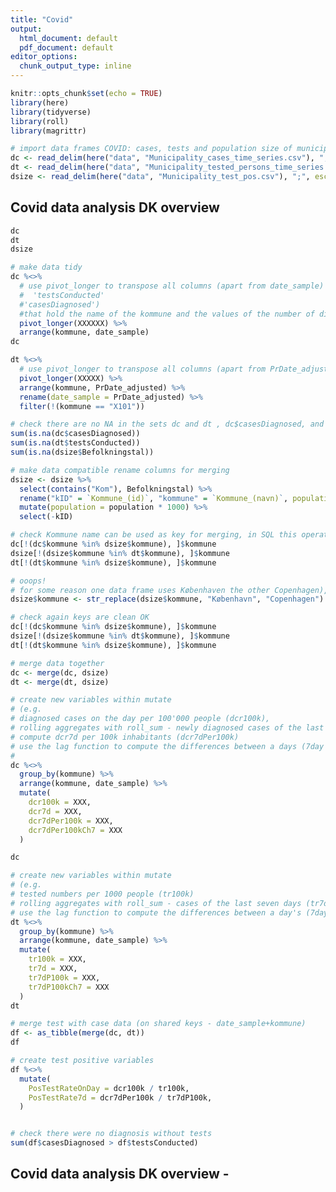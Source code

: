 ```yaml
---
title: "Covid"
output:
  html_document: default
  pdf_document: default
editor_options:
  chunk_output_type: inline
---
```


```r
knitr::opts_chunk$set(echo = TRUE)
library(here)
library(tidyverse)
library(roll)
library(magrittr)

# import data frames COVID: cases, tests and population size of municipalities
dc <- read_delim(here("data", "Municipality_cases_time_series.csv"), ";", escape_double = FALSE, trim_ws = TRUE)
dt <- read_delim(here("data", "Municipality_tested_persons_time_series.csv"), ";", escape_double = FALSE, trim_ws = TRUE)
dsize <- read_delim(here("data", "Municipality_test_pos.csv"), ";", escape_double = FALSE, trim_ws = TRUE)
```
## Covid data analysis DK overview
```r
dc
dt
dsize
```

```r
# make data tidy
dc %<>%
  # use pivot_longer to transpose all columns (apart from date_sample) to two columns ('kommune',
  #  'testsConducted' 
  #'casesDiagnosed') 
  #that hold the name of the kommune and the values of the number of diagnosed cases
  pivot_longer(XXXXXX) %>%
  arrange(kommune, date_sample)
dc
```

```r
dt %<>%
  # use pivot_longer to transpose all columns (apart from PrDate_adjusted) to two columns ('kommune','testsConducted') that hold the name of the kommune and the values of the number of conducted tests
  pivot_longer(XXXXX) %>%
  arrange(kommune, PrDate_adjusted) %>%
  rename(date_sample = PrDate_adjusted) %>%
  filter(!(kommune == "X101"))
```

```r
# check there are no NA in the sets dc and dt , dc$casesDiagnosed, and dt$testsConducted
sum(is.na(dc$casesDiagnosed))
sum(is.na(dt$testsConducted))
sum(is.na(dsize$Befolkningstal))
```

```r
# make data compatible rename columns for merging
dsize <- dsize %>%
  select(contains("Kom"), Befolkningstal) %>%
  rename("kID" = `Kommune_(id)`, "kommune" = `Kommune_(navn)`, population = Befolkningstal) %>%
  mutate(population = population * 1000) %>%
  select(-kID)
```

```r
# check Kommune name can be used as key for merging, in SQL this operation is referred to as a join
dc[!(dc$kommune %in% dsize$kommune), ]$kommune
dsize[!(dsize$kommune %in% dt$kommune), ]$kommune
dt[!(dt$kommune %in% dsize$kommune), ]$kommune
```

```r
# ooops!
# for some reason one data frame uses Københaven the other Copenhagen), - use str_replace to change "København", "Copenhagen"
dsize$kommune <- str_replace(dsize$kommune, "København", "Copenhagen")

# check again keys are clean OK 
dc[!(dc$kommune %in% dsize$kommune), ]$kommune
dsize[!(dsize$kommune %in% dt$kommune), ]$kommune
dt[!(dt$kommune %in% dsize$kommune), ]$kommune

# merge data together
dc <- merge(dc, dsize)
dt <- merge(dt, dsize)
```

```r

# create new variables within mutate
# (e.g. 
# diagnosed cases on the day per 100'000 people (dcr100k),
# rolling aggregates with roll_sum - newly diagnosed cases of the last seven days (dcr7d),
# compute dcr7d per 100k inhabitants (dcr7dPer100k)
# use the lag function to compute the differences between a days (7day sum) value and the one from 7 days ago (dcr7dPer100kCh7)
#
dc %<>%
  group_by(kommune) %>%
  arrange(kommune, date_sample) %>%
  mutate(
    dcr100k = XXX,
    dcr7d = XXX,
    dcr7dPer100k = XXX,
    dcr7dPer100kCh7 = XXX
  )

dc
```

```r
# create new variables within mutate
# (e.g. 
# tested numbers per 1000 people (tr100k)
# rolling aggregates with roll_sum - cases of the last seven days (tr7d) - and per 100k inhabitants (tr7dP100k)
# use the lag function to compute the differences between a day's (7day sum) value and the one from 7 days ago (tr7dP100kCh7)
dt %<>%
  group_by(kommune) %>%
  arrange(kommune, date_sample) %>%
  mutate(
    tr100k = XXX,
    tr7d = XXX,
    tr7dP100k = XXX,
    tr7dP100kCh7 = XXX
  )
dt
```

```r
# merge test with case data (on shared keys - date_sample+kommune)
df <- as_tibble(merge(dc, dt))
df

# create test positive variables
df %<>%
  mutate(
    PosTestRateOnDay = dcr100k / tr100k,
    PosTestRate7d = dcr7dPer100k / tr7dP100k,
  )


# check there were no diagnosis without tests
sum(df$casesDiagnosed > df$testsConducted)
```

## Covid data analysis DK overview - 
